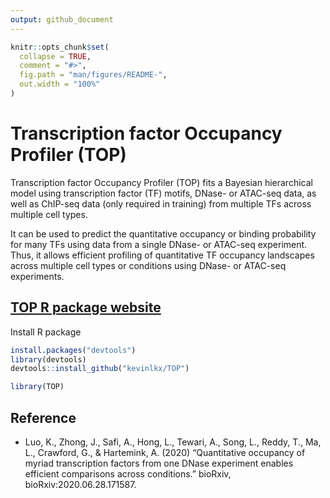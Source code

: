```yaml
---
output: github_document
---
```


<!-- README.md is generated from README.Rmd. Please edit that file -->

```r
knitr::opts_chunk$set(
  collapse = TRUE,
  comment = "#>",
  fig.path = "man/figures/README-",
  out.width = "100%"
)
```

Transcription factor Occupancy Profiler (TOP)
=================================================

<!-- badges: start -->
<!-- badges: end -->

Transcription factor Occupancy Profiler (TOP) fits a Bayesian hierarchical model 
using transcription factor (TF) motifs, DNase- or ATAC-seq data,
as well as ChIP-seq data (only required in training) 
from multiple TFs across multiple cell types. 

It can be used to predict the quantitative occupancy or binding probability
for many TFs using data from a single DNase- or ATAC-seq experiment. 
Thus, it allows efficient profiling of quantitative TF occupancy landscapes 
across multiple cell types or conditions using DNase- or ATAC-seq experiments.

[TOP R package website](https://kevinlkx.github.io/TOP/) 
------------------------

Install R package
```r
install.packages("devtools")
library(devtools)
devtools::install_github("kevinlkx/TOP")

library(TOP)
```

Reference
---------

* Luo, K., Zhong, J., Safi, A., Hong, L., Tewari, A., Song, L., Reddy, T., Ma, L., 
Crawford, G., & Hartemink, A. (2020) "Quantitative occupancy of myriad 
transcription factors from one DNase experiment enables 
efficient comparisons across conditions." bioRxiv, bioRxiv:2020.06.28.171587.

